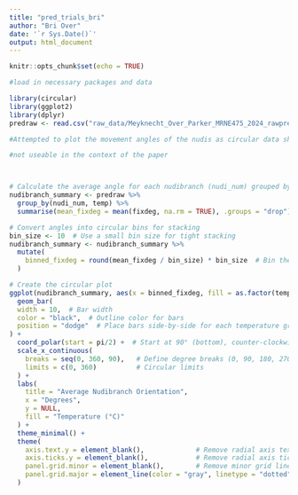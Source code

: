 ```yaml
---
title: "pred_trials_bri"
author: "Bri Over"
date: '`r Sys.Date()`'
output: html_document
---
```


```r
knitr::opts_chunk$set(echo = TRUE)
```

```r
#load in necessary packages and data

library(circular)
library(ggplot2)
library(dplyr)
predraw <- read.csv("raw_data/Meyknecht_Over_Parker_MRNE475_2024_rawpred.csv", sep = ",", header = TRUE)

```

```r
#Attempted to plot the movement angles of the nudis as circular data showing stacked bars

#not useable in the context of the paper



# Calculate the average angle for each nudibranch (nudi_num) grouped by temperature
nudibranch_summary <- predraw %>%
  group_by(nudi_num, temp) %>%
  summarise(mean_fixdeg = mean(fixdeg, na.rm = TRUE), .groups = "drop")

# Convert angles into circular bins for stacking
bin_size <- 10  # Use a small bin size for tight stacking
nudibranch_summary <- nudibranch_summary %>%
  mutate(
    binned_fixdeg = round(mean_fixdeg / bin_size) * bin_size  # Bin the angles
  )

# Create the circular plot
ggplot(nudibranch_summary, aes(x = binned_fixdeg, fill = as.factor(temp))) +
  geom_bar(
  width = 10,  # Bar width
  color = "black",  # Outline color for bars
  position = "dodge"  # Place bars side-by-side for each temperature group
) +
  coord_polar(start = pi/2) +  # Start at 90° (bottom), counter-clockwise rotation
  scale_x_continuous(
    breaks = seq(0, 360, 90),   # Define degree breaks (0, 90, 180, 270)
    limits = c(0, 360)          # Circular limits
  ) +
  labs(
    title = "Average Nudibranch Orientation",
    x = "Degrees",
    y = NULL,
    fill = "Temperature (°C)"
  ) +
  theme_minimal() +
  theme(
    axis.text.y = element_blank(),             # Remove radial axis text
    axis.ticks.y = element_blank(),            # Remove radial axis ticks
    panel.grid.minor = element_blank(),        # Remove minor grid lines
    panel.grid.major = element_line(color = "gray", linetype = "dotted")
  )


```



